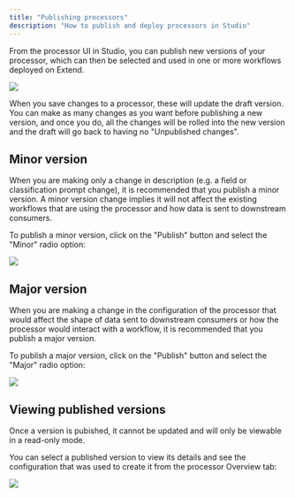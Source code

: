 ```yaml
---
title: "Publishing processors"
description: "How to publish and deploy processors in Studio"
---
```


From the processor UI in Studio, you can publish new versions of your processor, which can then be selected and used in one or more workflows deployed on Extend.

![](/images/studio/extractor_publish.png)

When you save changes to a processor, these will update the draft version. You can make as many changes as you want
before publishing a new version, and once you do, all the changes will be rolled into the new version and the draft will go back
to having no "Unpublished changes".

## Minor version

When you are making only a change in description (e.g. a field or classification prompt change), it is recommended that you publish a minor version. 
A minor version change implies it will not affect the existing workflows that are using the processor and how data is sent to downstream consumers.

To publish a minor version, click on the "Publish" button and select the "Minor" radio option:

![](/images/studio/publish_minor.png)

## Major version

When you are making a change in the configuration of the processor that would affect the shape of data sent to downstream consumers or how the processor would
interact with a workflow, it is recommended that you publish a major version.

To publish a major version, click on the "Publish" button and select the "Major" radio option:

![](/images/studio/publish_major.png)

## Viewing published versions

Once a version is pubished, it cannot be updated and will only be viewable in a read-only mode.

You can select a published version to view its details and see the configuration that was used to create it from the processor Overview tab:

![](/images/studio/invoice_extractor_overview.png)
